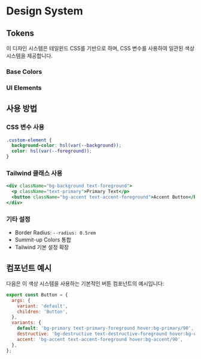 
<Meta title="Design System/Colors" />

# Design System

## Tokens

이 디자인 시스템은 테일윈드 CSS를 기반으로 하며, CSS 변수를 사용하여 일관된 색상 시스템을 제공합니다.

### Base Colors

<ColorPalette>
  <ColorItem
    title="color_tokens"
    subtitle="디자인 토큰"
    colors={{
      brand300: 'hsl(var(--brand-300))',
      brand400: 'hsl(var(--brand-400))',
      brand500: 'hsl(var(--brand-500))',
      brand600: 'hsl(var(--brand-600))',
    }}
  />
  <ColorItem
    title="color_tokens"
    subtitle="특정 색 토큰"
    colors={{
      error: 'hsl(var(--destructive))',
      warning: 'hsl(var(--warning))',
      text_black: 'hsl(var(--text))',
      text_white: 'hsl(var(--text-white))',
    }}
  />
</ColorPalette>

### UI Elements

<ColorPalette>
  <ColorItem
    title="border"
    subtitle="테두리"
    colors={{
      border: 'hsl(var(--border))',
    }}
  />
  <ColorItem
    title="input"
    subtitle="입력 필드"
    colors={{
      input: 'hsl(var(--input))',
    }}
  />
  <ColorItem
    title="ring"
    subtitle="포커스 링"
    colors={{
      ring: 'hsl(var(--ring))',
    }}
  />
</ColorPalette>

## 사용 방법

### CSS 변수 사용

```css
.custom-element {
  background-color: hsl(var(--background));
  color: hsl(var(--foreground));
}
```

### Tailwind 클래스 사용

```jsx
<div className="bg-background text-foreground">
  <p className="text-primary">Primary Text</p>
  <button className="bg-accent text-accent-foreground">Accent Button</button>
</div>
```

### 기타 설정

- Border Radius: `--radius: 0.5rem`
- Summit-up Colors 통합
- Tailwind 기본 설정 확장

## 컴포넌트 예시

다음은 이 색상 시스템을 사용하는 기본적인 버튼 컴포넌트의 예시입니다:

```jsx
export const Button = {
  args: {
    variant: 'default',
    children: 'Button',
  },
  variants: {
    default: 'bg-primary text-primary-foreground hover:bg-primary/90',
    destructive: 'bg-destructive text-destructive-foreground hover:bg-destructive/90',
    accent: 'bg-accent text-accent-foreground hover:bg-accent/90',
  },
};
```
